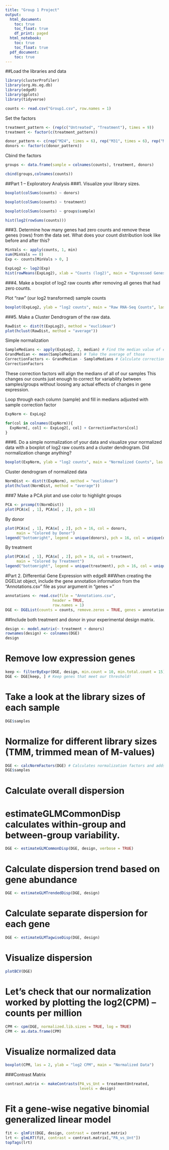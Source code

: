 ```yaml
---
title: "Group 1 Project"
output:
  html_document:
    toc: true
    toc_float: true
    df_print: paged
  html_notebook:
    toc: true
    toc_float: true
  pdf_document:
    toc: true
---
```


##Load the libraries and data

```r
library(clusterProfiler)
library(org.Hs.eg.db)
library(edgeR)
library(gplots)
library(tidyverse)

counts <- read.csv("Group1.csv", row.names = 1)

```

Set the factors

```r
treatment_pattern <- (rep(c("Untreated", "Treatment"), times = 9))
treatment <- factor(c(treatment_pattern))

donor_pattern <- c(rep("M24", times = 6), rep("M31", times = 6), rep("M32", times = 6))
donors <- factor(c(donor_pattern))

```

Cbind the factors
```r
groups <- data.frame(sample = colnames(counts), treatment, donors)

cbind(groups,colnames(counts))

```
##Part 1 – Exploratory Analysis
###1.	Visualize your library sizes.
```r

boxplot(colSums(counts) ~ donors)

```
```r
boxplot(colSums(counts) ~ treatment)
```

```r
boxplot(colSums(counts) ~ groups$sample)
```

```r
hist(log2(rowSums(counts)))
```

###3.	Determine how many genes had zero counts and remove these genes (rows) from the data set. What does your count distribution look like before and after this?

```r
MinVals <- apply(counts, 1, min)
sum(MinVals == 0) 
Exp <- counts[MinVals > 0, ]
```

```r
ExpLog2 <- log2(Exp)
hist(rowMeans(ExpLog2), xlab = "Counts (log2)", main = "Expressed Genes")
```
###4.	Make a boxplot of log2 raw counts after removing all genes that had zero counts. 

Plot "raw" (our log2 transformed) sample counts

```r
boxplot(ExpLog2, ylab = "log2 counts", main = "Raw RNA-Seq Counts", las = 2)
```

###5.	Make a Cluster Dendrogram of the raw data.

```r
RawDist <- dist(t(ExpLog2), method = "euclidean")
plot(hclust(RawDist, method = "average"))
```

 Simple normalization 

```r
SampleMedians <- apply(ExpLog2, 2, median) # Find the median value of each column - 2 means column
GrandMedian <- mean(SampleMedians) # Take the average of those
CorrectionFactors <- GrandMedian - SampleMedians # Calculate correction factor to apply to data
CorrectionFactors
```
 These correction factors will align the medians of all of our samples
 This changes our counts just enough to correct for variability between
 samples/groups without loosing any actual effects of changes in gene expression.

 Loop through each column (sample) and fill in medians adjusted with 
 sample correction factor
```r
ExpNorm <- ExpLog2

for(col in colnames(ExpNorm)){
  ExpNorm[, col] <- ExpLog2[, col] + CorrectionFactors[col]
}
```

###6.	Do a simple normalization of your data and visualize your normalized data with a boxplot of log2 raw counts and a cluster dendrogram. Did normalization change anything?
```r
boxplot(ExpNorm, ylab = "log2 counts", main = "Normalized Counts", las = 2)
```

 Cluster dendrogram of normalized data
```r
NormDist <- dist(t(ExpNorm), method = "euclidean")
plot(hclust(NormDist, method = "average"))
```
###7 Make a PCA plot and use color to highlight groups
```r
PCA <- prcomp(t(NormDist))
plot(PCA$x[ , 1], PCA$x[ , 2], pch = 16)
```

 By donor
```r
plot(PCA$x[ , 1], PCA$x[ , 2], pch = 16, col = donors, 
     main = "Colored by Donor")
legend("bottomright", legend = unique(donors), pch = 16, col = unique(donors))
```
 By treatment
```r
plot(PCA$x[ , 1], PCA$x[ , 2], pch = 16, col = treatment, 
     main = "Colored by Treatment")
legend("bottomright", legend = unique(treatment), pch = 16, col = unique(treatment))
```

#Part 2. Differential Gene Expression with edgeR
##When creating the DGEList object, include the gene annotation information from the "Annotations.csv" file as your argument in “genes =”
```r
annotations <- read.csv(file = "Annotations.csv",
                     header = TRUE, 
                     row.names = 1)
DGE <- DGEList(counts = counts, remove.zeros = TRUE, genes = annotations)
```

##Include both treatment and donor in your experimental design matrix.
```r
design <- model.matrix(~ treatment + donors)
rownames(design) <- colnames(DGE)
design
```
# Remove low expression genes 
```r
keep <- filterByExpr(DGE, design, min.count = 10, min.total.count = 15)
DGE <- DGE[keep, ] # Keep genes that meet our threshold!
```
# Take a look at the library sizes of each sample
```r
DGE$samples
```
# Normalize for different library sizes (TMM, trimmed mean of M-values)
```r
DGE <- calcNormFactors(DGE) # Calculates normalization factors and adds them to our DGE object
DGE$samples
```
# Calculate overall dispersion
# estimateGLMCommonDisp calculates within-group and between-group variability. 
```r
DGE <- estimateGLMCommonDisp(DGE, design, verbose = TRUE)
```
# Calculate dispersion trend based on gene abundance
```r
DGE <- estimateGLMTrendedDisp(DGE, design) 
```
# Calculate separate dispersion for each gene
```r
DGE <- estimateGLMTagwiseDisp(DGE, design) 
```
# Visualize dispersion
```r
plotBCV(DGE)

```
# Let's check that our normalization worked by plotting the log2(CPM) -- counts per million
```r
CPM <- cpm(DGE, normalized.lib.sizes = TRUE, log = TRUE)
CPM <- as.data.frame(CPM)
```
# Visualize normalized data
```r
boxplot(CPM, las = 2, ylab = "log2 CPM", main = "Normalized Data")
```
###Contrast Matrix
```r
contrast.matrix <- makeContrasts(PA_vs_Unt = treatmentUntreated,
                                 levels = design)
```

# Fit a gene-wise negative binomial generalized linear model
```r
fit <- glmFit(DGE, design, contrast = contrast.matrix)
lrt <- glmLRT(fit, contrast = contrast.matrix[,"PA_vs_Unt"]) 
topTags(lrt)
```
